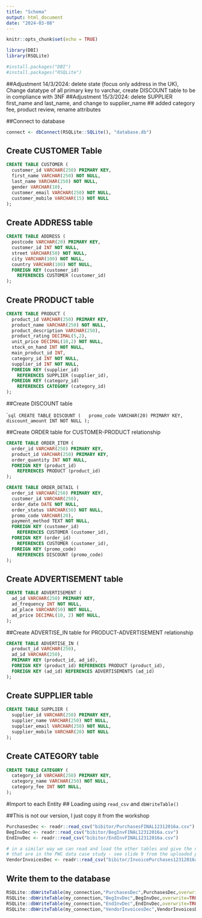 ```yaml
---
title: "Schema"
output: html_document
date: "2024-03-08"
---
```


```r
knitr::opts_chunk$set(echo = TRUE)
```

```r
library(DBI)
library(RSQLite)

#install.packages("DBI")
#install.packages("RSQLite")
```

##Adjustment 14/3/2024: delete state (focus only address in the UK), Change datatype of all primary key to varchar, create DISCOUNT table to be in  compliance with 3NF
##Adjustment 15/3/2024: delete SUPPLIER first_name and last_name, and change to supplier_name
## added category fee, product review, rename attributes

##Connect to database

```r
connect <- dbConnect(RSQLite::SQLite(), "database.db")
```

## Create CUSTOMER Table 

        
```sql
CREATE TABLE CUSTOMER (
  customer_id VARCHAR(250) PRIMARY KEY, 
  first_name VARCHAR(250) NOT NULL,
  last_name VARCHAR(250) NOT NULL,
  gender VARCHAR(10),
  customer_email VARCHAR(250) NOT NULL,
  customer_mobile VARCHAR(15) NOT NULL
);
```

## Create ADDRESS table

```sql
CREATE TABLE ADDRESS (
  postcode VARCHAR(20) PRIMARY KEY, 
  customer_id INT NOT NULL,
  street VARCHAR(50) NOT NULL,
  city VARCHAR(100) NOT NULL,
  country VARCHAR(100) NOT NULL,
  FOREIGN KEY (customer_id)
    REFERENCES CUSTOMER (customer_id)
);
```


## Create PRODUCT table

```sql
CREATE TABLE PRODUCT (
  product_id VARCHAR(250) PRIMARY KEY, 
  product_name VARCHAR(250) NOT NULL,
  product_description VARCHAR(250),
  product_rating DECIMAL(5,2),
  unit_price DECIMAL(10,2) NOT NULL,
  stock_on_hand INT NOT NULL,
  main_product_id INT,
  category_id INT NOT NULL,
  supplier_id INT NOT NULL,
  FOREIGN KEY (supplier_id)
    REFERENCES SUPPLIER (supplier_id),
  FOREIGN KEY (category_id)
    REFERENCES CATEGORY (category_id)
);
```

##Create DISCOUNT table

````sql
CREATE TABLE DISCOUNT (
  promo_code VARCHAR(20) PRIMARY KEY, 
  discount_amount INT NOT NULL
);
```



##Create ORDER table for CUSTOMER-PRODUCT relationship
```sql
CREATE TABLE ORDER_ITEM (
  order_id VARCHAR(250) PRIMARY KEY,
  product_id VARCHAR(250) PRIMARY KEY, 
  order_quantity INT NOT NULL,
  FOREIGN KEY (product_id)
    REFERENCES PRODUCT (product_id)
);

```


```sql
CREATE TABLE ORDER_DETAIL (
  order_id VARCHAR(250) PRIMARY KEY,
  customer_id VARCHAR(250), 
  order_date DATE NOT NULL,
  order_status VARCHAR(50) NOT NULL, 
  promo_code VARCHAR(20),
  payment_method TEXT NOT NULL,
  FOREIGN KEY (customer_id)
    REFERENCES CUSTOMER (customer_id),
  FOREIGN KEY (order_id)
    REFERENCES CUSTOMER (customer_id),
  FOREIGN KEY (promo_code)
    REFERENCES DISCOUNT (promo_code)
);
```


## Create ADVERTISEMENT table

```sql
CREATE TABLE ADVERTISEMENT (
  ad_id VARCHAR(250) PRIMARY KEY, 
  ad_frequency INT NOT NULL,
  ad_place VARCHAR(50) NOT NULL,
  ad_price DECIMAL(10, 2) NOT NULL, 
);
```

##Create ADVERTISE_IN table for PRODUCT-ADVERTISEMENT relationship

```sql
CREATE TABLE ADVERTISE_IN (
  product_id VARCHAR(250),
  ad_id VARCHAR(250),
  PRIMARY KEY (product_id, ad_id),
  FOREIGN KEY (product_id) REFERENCES PRODUCT (product_id),
  FOREIGN KEY (ad_id) REFERENCES ADVERTISEMENTS (ad_id)
);
```

## Create SUPPLIER table

```sql
CREATE TABLE SUPPLIER (
  supplier_id VARCHAR(250) PRIMARY KEY, 
  supplier_name VARCHAR(250) NOT NULL,
  supplier_email VARCHAR(250) NOT NULL,
  supplier_mobile VARCHAR(20) NOT NULL
);
```

## Create CATEGORY table

```sql
CREATE TABLE CATEGORY (
  category_id VARCHAR(250) PRIMARY KEY, 
  category_name VARCHAR(250) NOT NULL,
  category_fee INT NOT NULL,
);
```

#Import to each Entity \## Loading using `read_csv` and `dbWriteTable()`

##This is not our version, I just copy it from the workshop

```r
PurchasesDec <- readr::read_csv("bibitor/PurchasesFINAL12312016a.csv")
BegInvDec <- readr::read_csv("bibitor/BegInvFINAL12312016a.csv")
EndInvDec <- readr::read_csv("bibitor/EndInvFINAL12312016a.csv")

# in a similar way we can read and load the other tables and give the names  
# that are in the PWC data case study - see slide 9 from the uploaded pdf
VendorInvoicesDec <- readr::read_csv("bibitor/InvoicePurchases12312016a.csv")
```

## Write them to the database

```r
RSQLite::dbWriteTable(my_connection,"PurchasesDec",PurchasesDec,overwrite=TRUE)
RSQLite::dbWriteTable(my_connection,"BegInvDec",BegInvDec,overwrite=TRUE)
RSQLite::dbWriteTable(my_connection,"EndInvDec",EndInvDec,overwrite=TRUE)
RSQLite::dbWriteTable(my_connection,"VendorInvoicesDec",VendorInvoicesDec,overwrite=TRUE)

```
